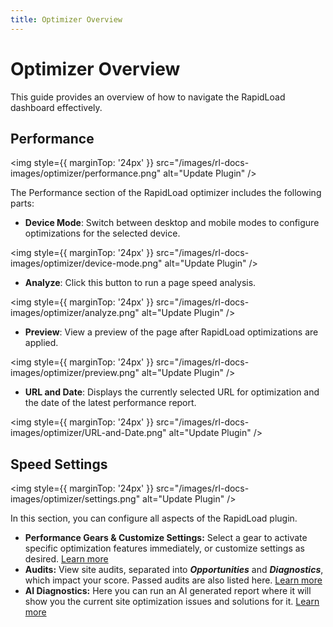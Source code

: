 ```yaml
---
title: Optimizer Overview
---     
```


# Optimizer Overview

This guide provides an overview of how to navigate the RapidLoad dashboard effectively.

## Performance
  
<img style={{ marginTop: '24px' }} 
src="/images/rl-docs-images/optimizer/performance.png" alt="Update Plugin" />

The Performance section of the RapidLoad optimizer includes the following parts:

*   **Device Mode**: Switch between desktop and mobile modes to configure optimizations for the selected device.

<img style={{ marginTop: '24px' }} 
src="/images/rl-docs-images/optimizer/device-mode.png" alt="Update Plugin" />

*   **Analyze**: Click this button to run a page speed analysis.    

<img style={{ marginTop: '24px' }} 
src="/images/rl-docs-images/optimizer/analyze.png" alt="Update Plugin" />

*   **Preview**: View a preview of the page after RapidLoad optimizations are applied.  

<img style={{ marginTop: '24px' }} 
src="/images/rl-docs-images/optimizer/preview.png" alt="Update Plugin" />

*   **URL and Date**: Displays the currently selected URL for optimization and the date of the latest performance report.

<img style={{ marginTop: '24px' }} 
src="/images/rl-docs-images/optimizer/URL-and-Date.png" alt="Update Plugin" />

## Speed Settings
  
<img style={{ marginTop: '24px' }} 
src="/images/rl-docs-images/optimizer/settings.png" alt="Update Plugin" />


In this section, you can configure all aspects of the RapidLoad plugin.

*   **Performance Gears & Customize Settings:** Select a gear to activate specific optimization features immediately, or customize settings as desired. [Learn more](/using-plugin/one-click-optimization)
*   **Audits:** View site audits, separated into **_Opportunities_** and **_Diagnostics_**, which impact your score. Passed audits are also listed here. [Learn more](/using-plugin/page-speed-audits)
*   **AI Diagnostics:** Here you can run an AI generated report where it will show you the current site optimization issues and solutions for it. [Learn more](/using-plugin/ai-diagnostics)

